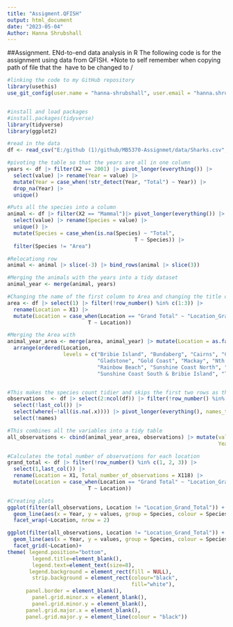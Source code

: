 ```yaml
---
title: "Assigment.QFISH"
output: html_document
date: "2023-05-04"
Author: Hanna Shrubshall 
---
```


##Assignment. ENd-to-end data analysis in R 
The following code is for the assignment using data from QFISH. 
*Note to self remember when copying path of file that the \ have to be changed to /

```r
#linking the code to my GitHub repository 
library(usethis)
use_git_config(user.name = "hanna-shrubshall", user.email = "hanna.shrubshall@gmail.com")


#install and load packages 
#install.packages(tidyverse)
library(tidyverse)
library(ggplot2)
```

```r
#read in the data
df <- read_csv("E:/github (1)/github/MB5370-Assignmet/data/Sharks.csv", col_names = FALSE)

#pivoting the table so that the years are all in one column 
years <- df |> filter(X2 == 2001) |> pivot_longer(everything()) |> 
  select(value) |> rename(Year = value) |> 
  mutate(Year = case_when(!str_detect(Year, "Total") ~ Year)) |>
  drop_na(Year) |> 
  unique()

#Puts all the species into a column 
animal <- df |> filter(X2 == "Mammal")|> pivot_longer(everything()) |> 
  select(value) |> rename(Species = value) |> 
  unique() |> 
  mutate(Species = case_when(is.na(Species) ~ "Total",
                                         T ~ Species)) |>
  filter(Species != "Area")

#Relocationg row
animal <- animal |> slice(-3) |> bind_rows(animal |> slice(3))

#Merging the animals with the years into a tidy dataset
animal_year <- merge(animal, years)

#Changing the name of the first column to Area and changing the title of Grand Total to Location Grand Total 
area <- df |> select(1) |> filter(!row_number() %in% c(1:3)) |> 
  rename(Location = X1) |> 
  mutate(Location = case_when(Location == "Grand Total" ~ "Location_Grand_Total",
                          T ~ Location))

#Merging the Area with 
animal_year_area <- merge(area, animal_year) |> mutate(Location = as.factor(Location)) |> 
  arrange(ordered(Location,
                  levels = c("Bribie Island", "Bundaberg", "Cairns", "Capricorn Coast",
                             "Gladstone", "Gold Coast", "Mackay", "Nth Stradbroke Is.",
                             "Rainbow Beach", "Sunshine Coast North", "Sunshine Coast South",
                             "Sunshine Coast South & Bribie Island", "Townsville", "Area_Grand_Total")))


#This makes the species count tidier and skips the first two rows as they are not relevant information 
observations  <- df |> select(2:ncol(df)) |> filter(!row_number() %in% c(1, 2, 3)) |> 
  select(!last_col()) |> 
  select(where(~!all(is.na(.x)))) |> pivot_longer(everything(), names_to = "names", values_to = "values") |> 
  select(!names)

#This combines all the variables into a tidy table 
all_observations <- cbind(animal_year_area, observations) |> mutate(values = as.numeric(values),
                                                                    Year = as.numeric(Year))

#Calculates the total number of observations for each location 
grand_total <- df |> filter(!row_number() %in% c(1, 2, 3)) |> 
  select(1,last_col()) |> 
  rename(Location = X1, Total_number_of_observations = X118) |> 
  mutate(Location = case_when(Location == "Grand Total" ~ "Location_Grand_Total",
                          T ~ Location))
```


```r
#Creating plots 
ggplot(filter(all_observations, Location != "Location_Grand_Total")) +
  geom_line(aes(x = Year, y = values, group = Species, colour = Species)) +
  facet_wrap(~Location, nrow = 2)

ggplot(filter(all_observations, Location != "Location_Grand_Total")) +
  geom_line(aes(x = Year, y = values, group = Species, colour = Species)) +
  facet_grid(~Location)+
theme( legend.position="bottom",
        legend.title=element_blank(),
        legend.text=element_text(size=8),
       legend.background = element_rect(fill = NULL),
        strip.background = element_rect(colour="black",
                                        fill="white"),
      panel.border = element_blank(),
        panel.grid.minor.x = element_blank(),
        panel.grid.minor.y = element_blank(), 
      panel.grid.major.x = element_blank(), 
      panel.grid.major.y = element_line(colour = "black"))


```


